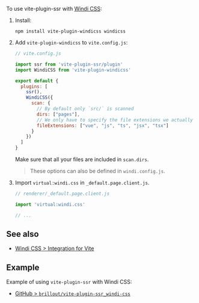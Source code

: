 
To use vite-plugin-ssr with [Windi CSS](https://github.com/windicss/windicss):

1. Install:
   ```shell
   npm install vite-plugin-windicss windicss
   ```

2. Add `vite-plugin-windicss` to `vite.config.js`:
   ```js
   // vite.config.js

   import ssr from 'vite-plugin-ssr/plugin'
   import WindiCSS from 'vite-plugin-windicss'

   export default {
     plugins: [
       ssr(),
       WindiCSS({
         scan: {
           // By default only `src/` is scanned
           dirs: ["pages"],
           // We only have to specify the file extensions we actually use.
           fileExtensions: ["vue", "js", "ts", "jsx", "tsx"]
         }
       })
     ]
   }
   ```

   <Note type="warning">Make sure that all your files are included in `scan.dirs`.</Note>

   > These options can also be defined in `windi.config.js`.

3. Import `virtual:windi.css` in `_default.page.client.js`.
   ```js
   // renderer/_default.page.client.js

   import 'virtual:windi.css'

   // ...
   ```

## See also

 - [Windi CSS > Integration for Vite](https://windicss.org/integrations/vite.html)

## Example

Example of using `vite-plugin-ssr` with Windi CSS:
 - [GitHub > `brillout/vite-plugin-ssr_windi-css`](https://github.com/brillout/vite-plugin-ssr_windi-css)
